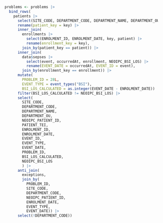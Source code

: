 ```r
problems <- problems |>
  bind_rows(
    patients |>
      select(SITE_CODE, DEPARTMENT_CODE, DEPARTMENT_NAME, DEPARTMENT_OU, NEOIPC_PATIENT_ID, PATIENT_TEI, key) |>
      rename(patient_key = key) |>
      inner_join(
        enrollments |>
          select(ENROLMENT_ID, ENROLMENT_DATE, key, patient) |>
          rename(enrollment_key = key),
        join_by(patient_key == patient)) |>
      inner_join(
        data$sepses |>
          select(event, occurredAt, enrollment, NEOIPC_BSI_LOS) |>
          rename(EVENT_DATE = occurredAt, EVENT_ID = event),
        join_by(enrollment_key == enrollment)) |>
      mutate(
        PROBLEM_ID = 28L,
        EVENT_TYPE = event_types("BSI"),
        BSI_LOS_CALCULATED = as.integer(EVENT_DATE - ENROLMENT_DATE)) |>
      filter(BSI_LOS_CALCULATED != NEOIPC_BSI_LOS) |>
      select(
        SITE_CODE,
        DEPARTMENT_CODE,
        DEPARTMENT_NAME,
        DEPARTMENT_OU,
        NEOIPC_PATIENT_ID,
        PATIENT_TEI,
        ENROLMENT_ID,
        ENROLMENT_DATE,
        EVENT_ID,
        EVENT_TYPE,
        EVENT_DATE,
        PROBLEM_ID,
        BSI_LOS_CALCULATED,
        NEOIPC_BSI_LOS
        ) |>
      anti_join(
        exceptions,
        join_by(
          PROBLEM_ID,
          SITE_CODE,
          DEPARTMENT_CODE,
          NEOIPC_PATIENT_ID,
          ENROLMENT_DATE,
          EVENT_TYPE,
          EVENT_DATE)) |>
      select(!DEPARTMENT_CODE))
```
